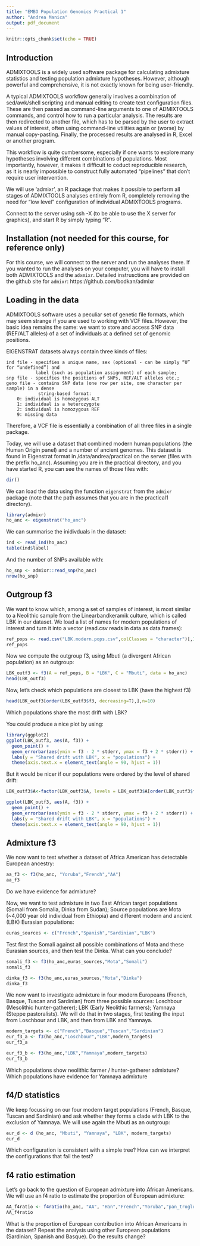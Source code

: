 ```yaml
---
title: "EMBO Population Genomics Practical 1"
author: "Andrea Manica"
output: pdf_document
---
```


```r
knitr::opts_chunk$set(echo = TRUE)
```

## Introduction

ADMIXTOOLS is a widely used software package for calculating admixture statistics and testing population admixture hypotheses. However, although powerful and comprehensive, it is not exactly known for being user-friendly.

A typical ADMIXTOOLS workflow generally involves a combination of sed/awk/shell scripting and manual editing to create text configuration files. These are then passed as command-line arguments to one of ADMIXTOOLS commands, and control how to run a particular analysis. The results are then redirected to another file, which has to be parsed by the user to extract values of interest, often using command-line utilities again or (worse) by manual copy-pasting. Finally, the processed results are analysed in R, Excel or another program.

This workflow is quite cumbersome, especially if one wants to explore many hypotheses involving different combinations of populations. Most importantly, however, it makes it difficult to coduct reproducible research, as it is nearly impossible to construct fully automated “pipelines” that don’t require user intervention.

We will use 'admixr', an R package that makes it possible to perform all stages of ADMIXTOOLS analyses entirely from R, completely removing the need for “low level” configuration of individual ADMIXTOOLS programs.

Connect to the server using ssh -X (to be able to use the X server for graphics), and start R by simply typing "R".

## Installation (not needed for this course, for reference only)

For this course, we will connect to the server and run the analyses there. If you wanted to run the analyses on your computer, you will have to install both ADMIXTOOLS and the `adxmixr`. Detailed instrusctions are provided on the github site for `admixr`: https://github.com/bodkan/admixr

## Loading in the data

ADMIXTOOLS software uses a peculiar set of genetic file formats, which may seem strange if you are used to working with VCF files. However, the basic idea remains the same: we want to store and access SNP data (REF/ALT alleles) of a set of individuals at a defined set of genomic positions.

EIGENSTRAT datasets always contain three kinds of files:

    ind file - specifies a unique name, sex (optional - can be simply “U” for “undefined”) and 
               label (such as population assignment) of each sample;
    snp file - specifies the positions of SNPs, REF/ALT alleles etc.;
    geno file - contains SNP data (one row per site, one character per sample) in a dense 
                string-based format:
        0: individual is homozygous ALT
        1: individual is a heterozygote
        2: individual is homozygous REF
        9: missing data

Therefore, a VCF file is essentially a combination of all three files in a single package.

Today, we will use a dataset that combined modern human populations (the Human Origin panel) and a number of ancient genomes. This dataset is found in Eigenstrat format in /data/andrea/practical on the server (files with the prefix ho_anc). Assuming you are in the practical directory,  and you have started R, you can see the names of those files with:
```r
dir()
```

We can load the data using the function `eigenstrat` from the `admixr` package (note that the path assumes that you are in the practical1 directory).
```r
library(admixr)
ho_anc <- eigenstrat("ho_anc")
```

We can summarise the inidivduals in the dataset:
```r
ind <- read_ind(ho_anc)
table(ind$label)
```

And the number of SNPs available with:
```r
ho_snp <- admixr::read_snp(ho_anc)
nrow(ho_snp)
```

## Outgroup f3

We want to know which, among a set of samples of interest, is most similar to a Neolithic sample from the  Linearbandkeramik culture, which is called LBK in our dataset. We load a list of names for modern populations of interest and turn it into a vector (read.csv reads in data as data.frames):
```r
ref_pops <- read.csv("LBK.modern.pops.csv",colClasses = "character")[,1]
ref_pops
```

Now we compute the outgroup f3, using Mbuti (a divergent African population) as an outgroup:
```r
LBK_outf3 <- f3(A = ref_pops, B = "LBK", C = "Mbuti", data = ho_anc)
head(LBK_outf3)
```

Now, let's check which populations are closest to LBK (have the highest f3)
```r
head(LBK_outf3[order(LBK_outf3$f3, decreasing=T),],n=10)
```

Which populations share the most drift with LBK?

You could produce a nice plot by using:
```r
library(ggplot2)
ggplot(LBK_outf3, aes(A, f3)) +
  geom_point() +
  geom_errorbar(aes(ymin = f3 - 2 * stderr, ymax = f3 + 2 * stderr)) +
  labs(y = "Shared drift with LBK", x = "populations") +
  theme(axis.text.x = element_text(angle = 90, hjust = 1))
```

But it would be nicer if our populations were ordered by the level of shared drift:
```r
LBK_outf3$A<-factor(LBK_outf3$A, levels = LBK_outf3$A[order(LBK_outf3$f3)])

ggplot(LBK_outf3, aes(A, f3)) +
  geom_point() +
  geom_errorbar(aes(ymin = f3 - 2 * stderr, ymax = f3 + 2 * stderr)) +
  labs(y = "Shared drift with LBK", x = "populations") +
  theme(axis.text.x = element_text(angle = 90, hjust = 1))
```

## Admixture f3

We now want to test whether a dataset of Africa American has detectable European ancestry:
```r
aa_f3 <- f3(ho_anc, "Yoruba","French","AA")
aa_f3
```

Do we have evidence for admixture?

Now, we want to test admixture in two East African target populations (Somali from Somalia, Dinka from Sudan); Source populations are Mota (~4,000 year old individual from Ethiopia) and different modern and ancient (LBK) Eurasian populations:

```r
euras_sources <- c("French","Spanish","Sardinian","LBK")
```

Test first the Somali against all possible combinations of Mota and these Eurasian sources, and then test the Dinka. What can you conclude?

```r
somali_f3 <- f3(ho_anc,euras_sources,"Mota","Somali")
somali_f3
```

```r
dinka_f3 <- f3(ho_anc,euras_sources,"Mota","Dinka")
dinka_f3
```


We now want to investigate admixture in four modern Europeans (French, Basque, Tuscan and Sardinian) from three possible sources: Loschbour (Mesolithic hunter-gatherer); LBK (Early Neolithic farmers); Yamnaya (Steppe pastoralists). We will do that in two stages, first testing the input from Loschbour and LBK, and then from LBK and Yamnaya.

```r
modern_targets <- c("French","Basque","Tuscan","Sardinian")
eur_f3_a <- f3(ho_anc,"Loschbour","LBK",modern_targets)
eur_f3_a
```

```r
eur_f3_b <- f3(ho_anc,"LBK","Yamnaya",modern_targets)
eur_f3_b
```
Which populations show neolithic farmer / hunter-gatherer admixture? Which populations have evidence for Yamnaya admixture

## f4/D statistics

We keep focussing on our four modern target populations (French, Basque, Tuscan and Sardinian) and ask whether they forms a clade with LBK to the exclusion of Yamnaya. We will use again the Mbuti as an outgroup:

```r
eur_d <- d (ho_anc, "Mbuti", "Yamnaya", "LBK", modern_targets)
eur_d

```

Which configuration is consistent with a simple tree? How can we interpret the configurations that fail the test?

## f4 ratio estimation

Let's go back to the question of European admixture into African Americans. We will use an f4 ratio to estimate the proportion of European admixture:

```r
AA_f4ratio <- f4ratio(ho_anc, "AA", "Han","French","Yoruba","pan_troglodytes")
AA_f4ratio
```


What is the proportion of European contribution into African Americans in the dataset? Repeat the analysis using other European populations (Sardinian, Spanish and Basque). Do the results change?